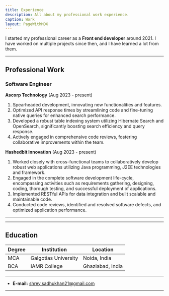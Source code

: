 ```yaml
---
title: Experience
description: All about my professional work experience.
caption: Work
layout: PageWithMDX
---
```


I started my professional career as a **Front end developer** around 2021. I have worked on multiple projects since then, and I have learned a lot from them.

---

## Professional Work

### Software Engineer

**Ascorp Technology** (Aug 2023 - present)

1. Spearheaded development, innovating new functionalities and features.
2. Optimized API response times by streamlining code and fine-tuning native queries for enhanced search performance.
3. Developed a robust table indexing system utilizing Hibernate Search and OpenSearch, significantly boosting search efficiency and query response.
4. Actively engaged in comprehensive code reviews, fostering collaborative improvements within the team.

**Hashedbit Innovation** (Aug 2023 - present)

1. Worked closely with cross-functional teams to collaboratively develop robust web applications utilizing Java programming,
   J2EE technologies and framework.
2. Engaged in the complete software development life-cycle, encompassing activities such as requirements gathering, designing, coding, thorough testing, and successful deployment of applications.
3. Implemented RESTful APIs for data integration and built scalable and maintainable code.
4. Conducted code reviews, identified and resolved software defects, and optimized application performance.

---

---

## Education

| **Degree** | **Institution**      | **Location**     |
| ---------- | -------------------- | ---------------- |
| MCA        | Galgotias University | Noida, India     |
| BCA        | IAMR College         | Ghaziabad, India |

---

- **E-mail:** shrey.sadhukhan21@gmail.com

---
